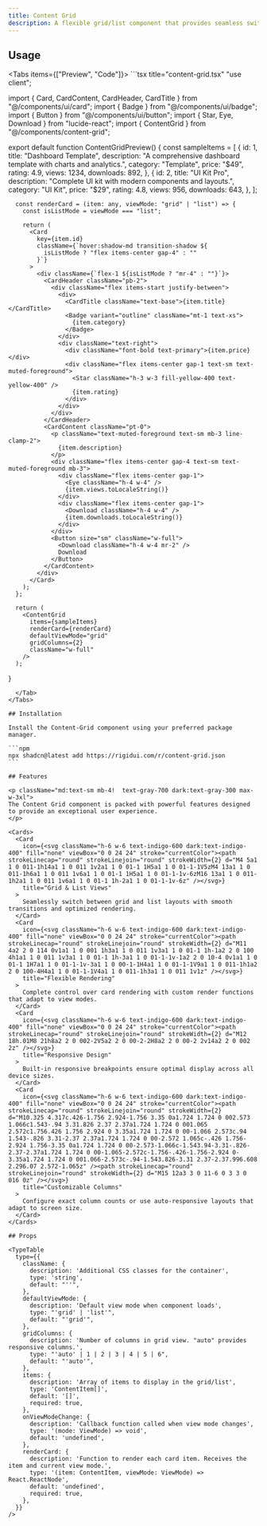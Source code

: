 ```yaml
---
title: Content Grid
description: A flexible grid/list component that provides seamless switching between grid and list layouts with customizable card rendering.
---
```



## Usage

<Tabs items={["Preview", "Code"]}>
  <Tab value="Preview">
    <ContentGridPreview />
  </Tab>
  <Tab value="Code">
    ```tsx title="content-grid.tsx"
"use client";

import { Card, CardContent, CardHeader, CardTitle } from "@/components/ui/card";
import { Badge } from "@/components/ui/badge";
import { Button } from "@/components/ui/button";
import { Star, Eye, Download } from "lucide-react";
import { ContentGrid } from "@/components/content-grid";

export default function ContentGridPreview() {
      const sampleItems = [
        {
          id: 1,
          title: "Dashboard Template",
          description:
            "A comprehensive dashboard template with charts and analytics.",
          category: "Template",
          price: "$49",
          rating: 4.9,
          views: 1234,
          downloads: 892,
        },
        {
          id: 2,
          title: "UI Kit Pro",
          description: "Complete UI kit with modern components and layouts.",
          category: "UI Kit",
          price: "$29",
          rating: 4.8,
          views: 956,
          downloads: 643,
        },
      ];

      const renderCard = (item: any, viewMode: "grid" | "list") => {
        const isListMode = viewMode === "list";

        return (
          <Card
            key={item.id}
            className={`hover:shadow-md transition-shadow ${
              isListMode ? "flex items-center gap-4" : ""
            }`}
          >
            <div className={`flex-1 ${isListMode ? "mr-4" : ""}`}>
              <CardHeader className="pb-2">
                <div className="flex items-start justify-between">
                  <div>
                    <CardTitle className="text-base">{item.title}</CardTitle>
                    <Badge variant="outline" className="mt-1 text-xs">
                      {item.category}
                    </Badge>
                  </div>
                  <div className="text-right">
                    <div className="font-bold text-primary">{item.price}</div>
                    <div className="flex items-center gap-1 text-sm text-muted-foreground">
                      <Star className="h-3 w-3 fill-yellow-400 text-yellow-400" />
                      {item.rating}
                    </div>
                  </div>
                </div>
              </CardHeader>
              <CardContent className="pt-0">
                <p className="text-muted-foreground text-sm mb-3 line-clamp-2">
                  {item.description}
                </p>
                <div className="flex items-center gap-4 text-sm text-muted-foreground mb-3">
                  <div className="flex items-center gap-1">
                    <Eye className="h-4 w-4" />
                    {item.views.toLocaleString()}
                  </div>
                  <div className="flex items-center gap-1">
                    <Download className="h-4 w-4" />
                    {item.downloads.toLocaleString()}
                  </div>
                </div>
                <Button size="sm" className="w-full">
                  <Download className="h-4 w-4 mr-2" />
                  Download
                </Button>
              </CardContent>
            </div>
          </Card>
        );
      };

      return (
        <ContentGrid
          items={sampleItems}
          renderCard={renderCard}
          defaultViewMode="grid"
          gridColumns={2}
          className="w-full"
        />
      );

}

````
  </Tab>
</Tabs>

## Installation

Install the Content-Grid component using your preferred package manager.

```npm
npx shadcn@latest add https://rigidui.com/r/content-grid.json
```

## Features

<p className="md:text-sm mb-4!  text-gray-700 dark:text-gray-300 max-w-3xl">
The Content Grid component is packed with powerful features designed to provide an exceptional user experience.
</p>

<Cards>
  <Card
    icon={<svg className="h-6 w-6 text-indigo-600 dark:text-indigo-400" fill="none" viewBox="0 0 24 24" stroke="currentColor"><path strokeLinecap="round" strokeLinejoin="round" strokeWidth={2} d="M4 5a1 1 0 011-1h14a1 1 0 011 1v2a1 1 0 01-1 1H5a1 1 0 01-1-1V5zM4 13a1 1 0 011-1h6a1 1 0 011 1v6a1 1 0 01-1 1H5a1 1 0 01-1-1v-6zM16 13a1 1 0 011-1h2a1 1 0 011 1v6a1 1 0 01-1 1h-2a1 1 0 01-1-1v-6z" /></svg>}
    title="Grid & List Views"
  >
    Seamlessly switch between grid and list layouts with smooth transitions and optimized rendering.
  </Card>
  <Card
    icon={<svg className="h-6 w-6 text-indigo-600 dark:text-indigo-400" fill="none" viewBox="0 0 24 24" stroke="currentColor"><path strokeLinecap="round" strokeLinejoin="round" strokeWidth={2} d="M11 4a2 2 0 114 0v1a1 1 0 001 1h3a1 1 0 011 1v3a1 1 0 01-1 1h-1a2 2 0 100 4h1a1 1 0 011 1v3a1 1 0 01-1 1h-3a1 1 0 01-1-1v-1a2 2 0 10-4 0v1a1 1 0 01-1 1H7a1 1 0 01-1-1v-3a1 1 0 00-1-1H4a1 1 0 01-1-1V9a1 1 0 011-1h1a2 2 0 100-4H4a1 1 0 01-1-1V4a1 1 0 011-1h3a1 1 0 011 1v1z" /></svg>}
    title="Flexible Rendering"
  >
    Complete control over card rendering with custom render functions that adapt to view modes.
  </Card>
  <Card
    icon={<svg className="h-6 w-6 text-indigo-600 dark:text-indigo-400" fill="none" viewBox="0 0 24 24" stroke="currentColor"><path strokeLinecap="round" strokeLinejoin="round" strokeWidth={2} d="M12 18h.01M8 21h8a2 2 0 002-2V5a2 2 0 00-2-2H8a2 2 0 00-2 2v14a2 2 0 002 2z" /></svg>}
    title="Responsive Design"
  >
    Built-in responsive breakpoints ensure optimal display across all device sizes.
  </Card>
  <Card
    icon={<svg className="h-6 w-6 text-indigo-600 dark:text-indigo-400" fill="none" viewBox="0 0 24 24" stroke="currentColor"><path strokeLinecap="round" strokeLinejoin="round" strokeWidth={2} d="M10.325 4.317c.426-1.756 2.924-1.756 3.35 0a1.724 1.724 0 002.573 1.066c1.543-.94 3.31.826 2.37 2.37a1.724 1.724 0 001.065 2.572c1.756.426 1.756 2.924 0 3.35a1.724 1.724 0 00-1.066 2.573c.94 1.543-.826 3.31-2.37 2.37a1.724 1.724 0 00-2.572 1.065c-.426 1.756-2.924 1.756-3.35 0a1.724 1.724 0 00-2.573-1.066c-1.543.94-3.31-.826-2.37-2.37a1.724 1.724 0 00-1.065-2.572c-1.756-.426-1.756-2.924 0-3.35a1.724 1.724 0 001.066-2.573c-.94-1.543.826-3.31 2.37-2.37.996.608 2.296.07 2.572-1.065z" /><path strokeLinecap="round" strokeLinejoin="round" strokeWidth={2} d="M15 12a3 3 0 11-6 0 3 3 0 016 0z" /></svg>}
    title="Customizable Columns"
  >
    Configure exact column counts or use auto-responsive layouts that adapt to screen size.
  </Card>
</Cards>

## Props

<TypeTable
  type={{
    className: {
      description: 'Additional CSS classes for the container',
      type: 'string',
      default: "''",
    },
    defaultViewMode: {
      description: 'Default view mode when component loads',
      type: "'grid' | 'list'",
      default: "'grid'",
    },
    gridColumns: {
      description: 'Number of columns in grid view. "auto" provides responsive columns.',
      type: "'auto' | 1 | 2 | 3 | 4 | 5 | 6",
      default: "'auto'",
    },
    items: {
      description: 'Array of items to display in the grid/list',
      type: 'ContentItem[]',
      default: '[]',
      required: true,
    },
    onViewModeChange: {
      description: 'Callback function called when view mode changes',
      type: '(mode: ViewMode) => void',
      default: 'undefined',
    },
    renderCard: {
      description: 'Function to render each card item. Receives the item and current view mode.',
      type: '(item: ContentItem, viewMode: ViewMode) => React.ReactNode',
      default: 'undefined',
      required: true,
    },
  }}
/>
````
